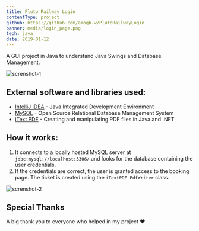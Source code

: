 ```yaml
---
title: Pluto Railway Login
contentType: project
github: https://github.com/amogh-w/PlutoRailwayLogin
banner: media/login_page.png
tech: java
date: 2019-01-12
---
```


A GUI project in Java to understand Java Swings and Database Management.

![screnshot-1](media/login_page.png)

## External software and libraries used:

- [IntelliJ IDEA](https://www.jetbrains.com/idea) - Java Integrated Development Environment
- [MySQL](https://www.mysql.com) - Open Source Relational Database Management System
- [iText PDF](https://itextpdf.com) - Creating and manipulating PDF files in Java and .NET

## How it works:

1. It connects to a locally hosted MySQL server at `jdbc:mysql://localhost:3306/` and looks for the database containing the user credentials.
2. If the credentials are correct, the user is granted access to the booking page. The ticket is created using the `iTextPDF PdfWriter` class.

![screnshot-2](media/booking_page.png)

## Special Thanks

A big thank you to everyone who helped in my project ❤️
